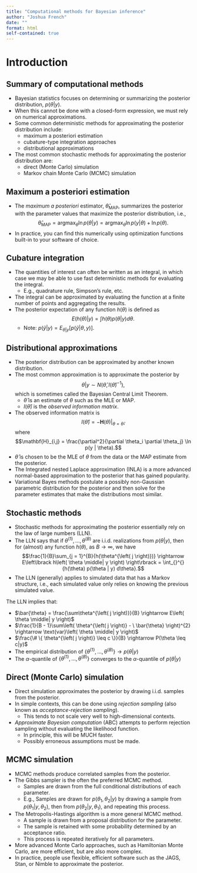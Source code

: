 ```yaml
---
title: "Computational methods for Bayesian inference"
author: "Joshua French"
date: ""
format: html
self-contained: true
---
```


# Introduction

## Summary of computational methods

-   Bayesian statistics focuses on determining or summarizing the posterior distribution, $p(\theta | y).$
-   When this cannot be done with a closed-form expression, we must rely on numerical approximations.
-   Some common deterministic methods for approximating the posterior distribution include:
    -   maximum a posteriori estimation
    -   cubature-type integration approaches
    -   distributional approximations
-   The most common stochastic methods for approximating the posterior distribution are:
    -   direct (Monte Carlo) simulation
    -   Markov chain Monte Carlo (MCMC) simulation

## Maximum a posteriori estimation

-   The *maximum a posteriori* estimator, $\hat{\theta}_{\textrm{MAP}}$, summarizes the posterior with the parameter values that maximize the posterior distribution, i.e., $$\hat{\theta}_{\textrm{MAP}} = \text{argmax}_{\theta} \ln p(\theta | y) = \text{argmax}_{\theta} \ln p(y | \theta ) + \ln p(\theta).$$
-   In practice, you can find this numerically using optimization functions built-in to your software of choice.

## Cubature integration

-   The quantities of interest can often be written as an integral, in which case we may be able to use fast deterministic methods for evaluating the integral.
    -   E.g., quadrature rule, Simpson's rule, etc.
-   The integral can be approximated by evaluating the function at a finite number of points and aggregating the results.
-   The posterior expectation of any function $h(\theta)$ is defined as $$E\left( h(\theta) | y \right) = \int {h(\theta) p(\theta | y)} d\theta.$$
    -   Note: $p\left( \tilde{y} | y \right) = E_{\theta|y}\left\lbrack p\left( \tilde{y} | \theta,y \right) \right\rbrack.$

## Distributional approximations

-   The posterior distribution can be approximated by another known distribution.
-   The most common approximation is to approximate the posterior by $$\theta | y \sim N(\hat{\theta}, I(\hat{\theta})^{-1}),$$ which is sometimes called the Bayesian Central Limit Theorem.
    -   $\hat{\theta}$ is an estimate of $\theta$ such as the MLE or MAP.
    -   $I(\hat{\theta})$ is the *observed information matrix*.
-   The observed information matrix is $$I(\hat{\theta}) = -{\mathbf{H}(\theta)} |_{\theta = \hat{\theta}},$$ where $$\mathbf{H}_{i,j} = \frac{\partial^2}{\partial \theta_i \partial \theta_j} \ln p(y | \theta).$$
-   $\hat{\theta}$ is chosen to be the MLE of $\theta$ from the data or the MAP estimate from the posterior.
-   The Integrated nested Laplace approximation (INLA) is a more advanced normal-based approximation to the posterior that has gained popularity.
-   Variational Bayes methods postulate a possibly non-Gaussian parametric distribution for the posterior and then solve for the parameter estimates that make the distributions most similar.

## Stochastic methods

-   Stochastic methods for approximating the posterior essentially rely on the law of large numbers (LLN).
-   The LLN says that if $\theta^{(1)},\ldots,\theta^{(B)}$ are i.i.d. realizations from $p(\theta|y)$, then for (almost) any function $h\left( \theta \right)$, as $B\rightarrow \infty$, we have $$\frac{1}{B}\sum_{j = 1}^{B}{h(\theta^{\left( j \right)})} \rightarrow E\left\lbrack h\left( \theta \middle| y \right) \right\rbrack = \int_{}^{}{h(\theta) p(\theta | y) d\theta}.$$
-   The LLN (generally) applies to simulated data that has a Markov structure, i.e., each simulated value only relies on knowing the previous simulated value.

The LLN implies that:

-   $\bar{\theta} = \frac{\sum\theta^{\left( j \right)}}{B} \rightarrow E\left( \theta \middle| y \right)$
-   $\frac{1}{B - 1}\sum\left( \theta^{\left( j \right)} - \ \bar{\theta} \right)^{2} \rightarrow \text{var}\left( \theta \middle| y \right)$
-   $\frac{\# \{ \theta^{\left( j \right)} \leq c \}}{B} \rightarrow P(\theta \leq c|y)$
-   The empirical distribution of $\left\{ \theta^{\left( 1 \right)},\ldots,\theta^{\left( B \right)} \right\} \rightarrow p(\theta|y)$
-   The $\alpha$-quantile of $\left\{ \theta^{\left( 1 \right)},\ldots,\theta^{\left( B \right)} \right\}$ converges to the $\alpha$-quantile of $p(\theta|y)$

## Direct (Monte Carlo) simulation

-   Direct simulation approximates the posterior by drawing i.i.d. samples from the posterior.
-   In simple contexts, this can be done using *rejection sampling* (also known as *acceptance-rejection sampling*).
    -   This tends to not scale very well to high-dimensional contexts.
-   *Approximate Bayesian computation* (ABC) attempts to perform rejection sampling without evaluating the likelihood function.
    -   In principle, this will be MUCH faster.
    -   Possibly erroneous assumptions must be made.

## MCMC simulation

-   MCMC methods produce correlated samples from the posterior.
-   The Gibbs sampler is the often the preferred MCMC method.
    -   Samples are drawn from the full conditional distributions of each parameter.
    -   E.g., Samples are drawn for $p(\theta_1, \theta_2 | y)$ by drawing a sample from $p(\theta_1 | y, \theta_2)$, then from $p(\theta_2 | y, \theta_1)$, and repeating this process.
-   The Metropolis-Hastings algorithm is a more general MCMC method.
    -   A sample is drawn from a proposal distribution for the parameter.
    -   The sample is retained with some probability determined by an acceptance ratio.
    -   This process is repeated iteratively for all parameters.
-   More advanced Monte Carlo approaches, such as Hamiltonian Monte Carlo, are more efficient, but are also more complex.
-   In practice, people use flexible, efficient software such as the JAGS, Stan, or Nimble to approximate the posterior.